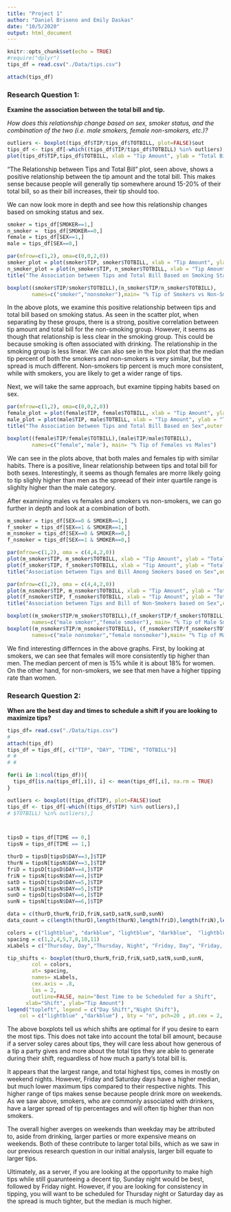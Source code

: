 ```yaml
---
title: "Project 1"
author: "Daniel Briseno and Emily Daskas"
date: "10/5/2020"
output: html_document
---
```


```r
knitr::opts_chunk$set(echo = TRUE)
#require("dplyr")
tips_df = read.csv("./Data/tips.csv")

attach(tips_df)
```


### Research Question 1: 

**Examine the association between the total bill and tip.** 

*How does this relationship change based on sex, smoker status, and the combination of the two (i.e. male smokers, female non-smokers, etc.)?*


```r
outliers <- boxplot(tips_df$TIP/tips_df$TOTBILL, plot=FALSE)$out
tips_df <- tips_df[-which((tips_df$TIP/tips_df$TOTBILL) %in% outliers),]
plot(tips_df$TIP,tips_df$TOTBILL, xlab = "Tip Amount", ylab = "Total Bill", main = "The Association between Tips and Total Bill")


```


"The Relationship between Tips and Total Bill" plot, seen above, shows a positive relationship between the tip amount and the total bill. This makes sense because people will generally tip somewhere around 15-20% of their total bill, so as their bill increases, their tip should too.

We can now look more in depth and see how this relationship changes based on smoking status and sex.


```r
smoker = tips_df[SMOKER==1,]
n_smoker =  tips_df[SMOKER==0,]
female = tips_df[SEX==1,]
male = tips_df[SEX==0,]

par(mfrow=c(1,2), oma=c(0,0,2,0))
smoker_plot = plot(smoker$TIP, smoker$TOTBILL, xlab = "Tip Amount", ylab = "Total Bill", main= "Smokers")
n_smoker_plot = plot(n_smoker$TIP, n_smoker$TOTBILL, xlab = "Tip Amount", ylab = "Total Bill", main= "Non-Smokers")
title("The Association between Tips and Total Bill Based on Smoking Status",outer = TRUE)
```
```r
boxplot((smoker$TIP/smoker$TOTBILL),(n_smoker$TIP/n_smoker$TOTBILL),
        names=c("smoker","nonsmoker"),main= "% Tip of Smokers vs Non-Smokers") 
```



In the above plots, we examine this positive relationship between tips and total bill based on smoking status. As seen in the scatter plot, when separating by these groups, there is a strong, positive correlation between tip amount and total bill for the non-smoking group. However, it seems as though that relationship is less clear in the smoking group. This could be because smoking is often associated with drinking. The relationship in the smoking group is less linear. We can also see in the box plot that the median tip percent of both the smokers and non-smokers is very similar, but the spread is much different. Non-smokers tip percent is much more consistent, while with smokers, you are likely to get a wider range of tips.


Next, we will take the same approach, but examine tipping habits based on sex.


```r

par(mfrow=c(1,2), oma=c(0,0,2,0))
female_plot = plot(female$TIP, female$TOTBILL, xlab = "Tip Amount", ylab = "Total Bill", main= "Females")
male_plot = plot(male$TIP, male$TOTBILL, xlab = "Tip Amount", ylab = "Total Bill", main= "Males")
title("The Association between Tips and Total Bill Based on Sex",outer = TRUE)
```

```r
boxplot((female$TIP/female$TOTBILL),(male$TIP/male$TOTBILL),
        names=c("female",'male'), main= "% Tip of Females vs Males") 
```

We can see in the plots above, that both males and females tip with similar habits. There is a positive, linear relationship between tips and total bill for both sexes. Interestingly, it seems as though females are morre likely going to tip slighly higher than men as the spreead of their inter quartile range is slighlty higher than the male category.

After examining males vs females and smokers vs non-smokers, we can go further in depth and look at a combination of both.

```r
m_smoker = tips_df[SEX==0 & SMOKER==1,]
f_smoker = tips_df[SEX==1 & SMOKER==1,]
m_nsmoker = tips_df[SEX==0 & SMOKER==0,]
f_nsmoker = tips_df[SEX==1 & SMOKER==0,]

par(mfrow=c(1,2), oma = c(4,4,2,0))
plot(m_smoker$TIP, m_smoker$TOTBILL, xlab = "Tip Amount", ylab = "Total Bill", main = "Male")
plot(f_smoker$TIP, f_smoker$TOTBILL, xlab = "Tip Amount", ylab = "Total Bill", main = "Female")
title("Association between Tips and Bill Among Smokers based on Sex",outer = TRUE)

par(mfrow=c(1,2), oma = c(4,4,2,0))
plot(m_nsmoker$TIP, m_nsmoker$TOTBILL, xlab = "Tip Amount", ylab = "Total Bill", main = "Male")
plot(f_nsmoker$TIP, f_nsmoker$TOTBILL, xlab = "Tip Amount", ylab = "Total Bill", main = "Female")
title("Association between Tips and Bill of Non-Smokers based on Sex",outer = TRUE)
```


```r
boxplot((m_smoker$TIP/m_smoker$TOTBILL),(f_smoker$TIP/f_smoker$TOTBILL),
        names=c("male smoker","female smoker"), main= "% Tip of Male Smokers vs Female Smokers") 
boxplot((m_nsmoker$TIP/m_nsmoker$TOTBILL), (f_nsmoker$TIP/f_nsmoker$TOTBILL), 
        names=c("male nonsmoker","female nonsmoker"),main= "% Tip of Male Non-Smokers vs Female Non-Smokers") 

```


We find interesting differnces in the above graphs. First, by looking at smokers, we can see that females will more consistently tip higher than men. The median percent of men is 15% while it is about 18% for women. On the other hand, for non-smokers, we see that men have a higher tipping rate than women.  


### Research Question 2: 

**When are the best day and times to schedule a shift if you are looking to maximize tips?** 

```r

tips_df= read.csv("./Data/tips.csv")
# 
attach(tips_df)
tips_df = tips_df[, c("TIP", "DAY", "TIME", "TOTBILL")]
# # 
# # 

for(i in 1:ncol(tips_df)){
  tips_df[is.na(tips_df[,i]), i] <- mean(tips_df[,i], na.rm = TRUE)
}

outliers <- boxplot((tips_df$TIP), plot=FALSE)$out
tips_df <- tips_df[-which((tips_df$TIP) %in% outliers),]
# $TOTBILL) %in% outliers),]



tipsD = tips_df[TIME == 0,]
tipsN = tips_df[TIME == 1,]

thurD = tipsD[tipsD$DAY==3,]$TIP
thurN = tipsN[tipsN$DAY==3,]$TIP
friD = tipsD[tipsD$DAY==4,]$TIP
friN = tipsN[tipsN$DAY==4,]$TIP
satD = tipsD[tipsD$DAY==5,]$TIP
satN = tipsN[tipsN$DAY==5,]$TIP
sunD = tipsD[tipsD$DAY==6,]$TIP
sunN = tipsN[tipsN$DAY==6,]$TIP

data = c(thurD,thurN,friD,friN,satD,satN,sunD,sunN)
data_count = c(length(thurD),length(thurN),length(friD),length(friN),length(satD),length(satN),length(sunD),length(sunN))

colors = c("lightblue", "darkblue", "lightblue", "darkblue",  "lightblue", "darkblue", "lightblue", "darkblue")
spacing = c(1,2,4,5,7,8,10,11)
xLabels = c("Thursday, Day","Thursday, Night", "Friday, Day", "Friday, Night", "Saturday, Day", "Saturday, Night", "Sunday, Day", 'Sunday, Night') 

tip_shifts <- boxplot(thurD,thurN,friD,friN,satD,satN,sunD,sunN, 
        col = colors, 
        at= spacing, 
        names= xLabels,
        cex.axis = .8, 
        las = 2,
        outline=FALSE, main="Best Time to be Scheduled for a Shift",
      xlab="Shift", ylab="Tip Amount")
legend("topleft", legend = c("Day Shift","Night Shift"), 
    col = c("lightblue" ,"darkblue") , bty = "n", pch=20 , pt.cex = 2, cex = .6, horiz = FALSE, inset = c(0.03, 0.01))

```


The above boxplots tell us which shifts are optimal for if you desire to earn the most tips. This does not take into account the total bill amount, because if a server soley cares about tips, they will care less about how generous of a tip a party gives and more about the total tips they are able to generate during their shift, reguardless of how much a party's total bill is. 

It appears that the largest range, and total highest tips, comes in mostly on weekend nights. However, Friday and Saturday days have a higher median, but much lower maximum tips compared to their respective nights. This higher range of tips makes sense because people drink more on weekends. As we saw above, smokers, who are commonly associated with drinkers, have a larger spread of tip percentages and will often tip higher than non smokers.

The overall higher averges on weekends than weekday may be attributed to, aside from drinking, larger parties or more expensive means on weekends. Both of these contribute to larger total bills, which as we saw in our previous research question in our initial analysis, larger bill equate to larger tips.

Ultimately, as a server, if you are looking at the opportunity to make high tips while still guarunteeing a decent tip, Sunday night would be best, followed by Friday night. However, if you are looking for consistency in tipping, you will want to be scheduled for Thursday night or Saturday day as the spread is much tighter, but the median is much higher.




